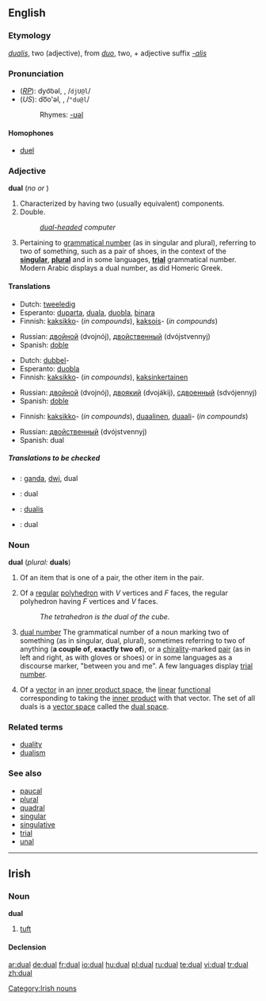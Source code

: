 ==English==

===Etymology===
{{L.}} ''[[dualis]]'', two (adjective), from ''[[duo#Latin|duo]]'', two, + adjective suffix ''[[-alis]]''

===Pronunciation===
*(''[[RP]]''): dyo͝oəl, {{IPAchar|/djʊəl/}}, /<tt>djU@l</tt>/<!--no accent because "dual" is pronounced as one syllable in RP-->
*(''US''): do͞o'əl, {{IPAchar|/ˈduəl/}}, /<tt>"du@l</tt>/
*:Rhymes: [[Rhymes:English:-ʊəl|-ʊəl]]

====Homophones====
*[[duel]]

===Adjective===
'''dual''' (''no {{compar}} or {{superl}}'')

# Characterized by having two (usually equivalent) components.
# Double.
#:''[[dual-headed]] computer''
# {{grammar}} Pertaining to [[grammatical number]] (as in singular and plural), referring to two of something, such as a pair of shoes, in the context of the '''[[singular]]''', '''[[plural]]''' and in some languages, '''[[trial number|trial]]''' grammatical number. Modern Arabic displays a dual number, as did Homeric Greek.

====Translations====
{{trans-top|having two components}}
*Dutch: [[tweeledig]]
*Esperanto: [[duparta]], [[duala]], [[duobla]], [[binara]]
*Finnish: [[kaksikko]]- (''in compounds''), [[kaksois]]- (''in compounds'')
{{trans-mid}}
*Russian: [[двойной]] (dvojnój), [[двойственный]] (dvójstvennyj)
*Spanish: [[doble]]
{{trans-bottom}}

{{trans-top|double}}
*Dutch: [[dubbel]]-
*Esperanto: [[duobla]]
*Finnish: [[kaksikko]]- (''in compounds''), [[kaksinkertainen]]
{{trans-mid}}
*Russian: [[двойной]] (dvojnój), [[двоякий]] (dvojákij), [[сдвоенный]] (sdvójennyj)
*Spanish: [[doble]]
{{trans-bottom}}

{{trans-top|in grammar}}
*Finnish: [[kaksikko]]- (''in compounds''), [[duaalinen]], [[duaali]]- (''in compounds'')
{{trans-mid}}
*Russian: [[двойственный]] (dvójstvennyj)
*Spanish: dual
{{trans-bottom}}

=====Translations to be checked=====
<!--Remove this section once all of the translations below have been moved into the tables above.-->
{{checktrans}}

*{{ttbc|Indonesian}}: [[ganda]], [[dwi]], dual
*{{ttbc|Interlingua}}: dual
*{{ttbc|Latin}}: [[dualis]]
*{{ttbc|Romanian}}: dual

===Noun===
'''dual''' (''plural:'' '''duals''')

# Of an item that is one of a pair, the other item in the pair.
# {{geometry}} Of a [[regular]] [[polyhedron]] with ''V'' vertices and ''F'' faces, the regular polyhedron having ''F'' vertices and ''V'' faces.
#:''The tetrahedron is the dual of the cube.''
# {{grammar}} [[dual number]] The grammatical number of a noun marking two of something (as in singular, dual, plural), sometimes referring to two of anything ('''a couple of''', '''exactly two of'''), or a [[chirality]]-marked  [[pair]] (as in left and right, as with gloves or shoes) or in some languages as a discourse marker, "between you and me". A few languages display [[trial number]].
# {{mathematics}} Of a [[vector]] in an [[inner product space]], the [[linear]] [[functional]] corresponding to taking the [[inner product]] with that vector. The set of all duals is a [[vector space]] called the [[dual space]].

===Related terms===
*[[duality]]
*[[dualism]]

===See also===
*[[paucal]]
*[[plural]]
*[[quadral]]
*[[singular]]
*[[singulative]]
*[[trial]]
*[[unal]]

----

==Irish==

===Noun===
'''dual''' {{m}}

# [[tuft]]

====Declension====
{{ga noun m1|d|ual|uail}}

[[Category:Irish nouns]]

[[ar:dual]]
[[de:dual]]
[[fr:dual]]
[[io:dual]]
[[hu:dual]]
[[pl:dual]]
[[ru:dual]]
[[te:dual]]
[[vi:dual]]
[[tr:dual]]
[[zh:dual]]